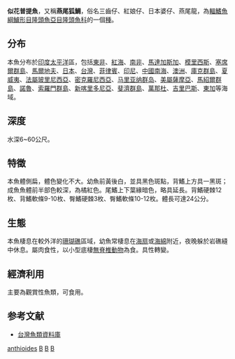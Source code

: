 {{NoteTA|G1=Toponym}}
{{Speciesbox 
| taxon = Bodianus anthioides
| image = Lyretail_Hogfish.jpg
| status = LC
| status_system = IUCN3.1
| authority = [[Bennett|Bennett]], 1832
| synonyms = *''Crenilabrus anthioides''<br /><small>Bennett, 1832</small>
*''Lepidaplois anthioides''<br /><small>Bennett, 1832</small>
}}

'''似花普提魚'''，又稱'''燕尾狐鯛'''，俗名三齒仔、紅娘仔、日本婆仔、燕尾龍，為[[輻鰭魚綱|輻鰭魚綱]][[鱸形目|鱸形目]][[隆頭魚亞目|隆頭魚亞目]][[隆頭魚科|隆頭魚科]]的一個[[種|種]]。

== 分布 ==
本魚分布於[[印度|印度]][[太平洋|太平洋]]區，包括[[東非|東非]]、[[紅海|紅海]]、[[南非|南非]]、[[馬達加斯加|馬達加斯加]]、[[模里西斯|模里西斯]]、[[塞席爾群島|塞席爾群島]]、[[馬爾地夫|馬爾地夫]]、[[日本|日本]]、[[台灣|台灣]]、[[菲律賓|菲律賓]]、[[印尼|印尼]]、[[中國|中國]][[南海|南海]]、[[澳洲|澳洲]]、[[庫克群島|庫克群島]]、[[夏威夷|夏威夷]]、[[法屬玻里尼西亞|法屬玻里尼西亞]]、[[密克羅尼西亞|密克羅尼西亞]]、[[马里亚纳群岛|马里亚纳群岛]]、[[美屬薩摩亞|美屬薩摩亞]]、[[馬紹爾群島|馬紹爾群島]]、[[諾魯|諾魯]]、[[索羅門群島|索羅門群島]]、[[新喀里多尼亞|新喀里多尼亞]]、[[斐濟群島|斐濟群島]]、[[萬那杜|萬那杜]]、[[吉里巴斯|吉里巴斯]]、[[東加|東加]]等海域。

== 深度 ==
水深6~60公尺。

== 特徵 ==
本魚體側扁，體色變化不大。幼魚前黃後白，並具黑色斑點，背鰭上方具一黑斑；成魚魚體前半部色較深，為橘紅色。尾鰭上下葉緣暗色，略具延長。背鰭硬棘12枚、背鰭軟條9-10枚、臀鰭硬棘3枚、臀鰭軟條10-12枚。體長可達24公分。

== 生態 ==
本魚棲息在較外洋的[[珊瑚礁|珊瑚礁]]區域，幼魚常棲息在[[海扇|海扇]]或[[海綿|海綿]]附近，夜晚躲於岩礁縫中休息。屬肉食性，以小型底棲[[無脊椎動物|無脊椎動物]]為食。具性轉變。

== 經濟利用 ==
主要為觀賞性魚類，可食用。

== 参考文献 ==
*[http://fishdb.sinica.edu.tw/ 台灣魚類資料庫]{{Wayback|url=http://fishdb.sinica.edu.tw/ |date=20160304193340 }}
{{Taxonbar|from=Q2624907}}

[[Category:普提鱼属|anthioides]]
[[Category:觀賞魚|B]]
[[Category:食用鱼|B]]
[[Category:1832年描述的鱼类|B]]